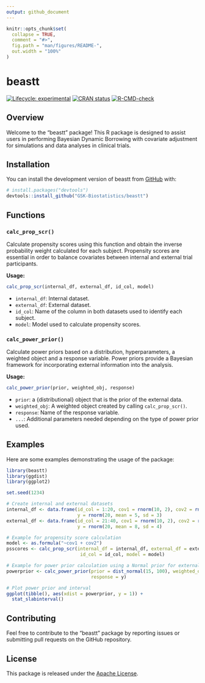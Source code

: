 ```yaml
---
output: github_document
---
```


<!-- README.md is generated from README.Rmd. Please edit that file -->

```r
knitr::opts_chunk$set(
  collapse = TRUE,
  comment = "#>",
  fig.path = "man/figures/README-",
  out.width = "100%"
)
```

# beastt

<!-- badges: start -->
[![Lifecycle: experimental](https://img.shields.io/badge/lifecycle-experimental-orange.svg)](https://lifecycle.r-lib.org/articles/stages.html#experimental)
[![CRAN status](https://www.r-pkg.org/badges/version/beastt)](https://CRAN.R-project.org/package=beastt)
[![R-CMD-check](https://github.com/GSK-Biostatistics/beastt/actions/workflows/R-CMD-check.yaml/badge.svg)](https://github.com/GSK-Biostatistics/beastt/actions/workflows/R-CMD-check.yaml)
<!-- badges: end -->

## Overview

Welcome to the "beastt" package! This R package is designed to assist users in performing
Bayesian Dynamic Borrowing with covariate adjustment for simulations and data analyses in 
clinical trials.

## Installation

You can install the development version of beastt from [GitHub](https://github.com/) with:

``` r
# install.packages("devtools")
devtools::install_github("GSK-Biostatistics/beastt")
```

## Functions

### `calc_prop_scr()`

Calculate propensity scores using this function and obtain the inverse probability weight 
calculated for each subject. Propensity scores are essential in order to balance covariates between 
internal and external trial participants.

**Usage:**

```R
calc_prop_scr(internal_df, external_df, id_col, model)
```

- `internal_df`: Internal dataset.
- `external_df`: External dataset.
- `id_col`: Name of the column in both datasets used to identify each subject.
- `model`: Model used to calculate propensity scores.

### `calc_power_prior()`

Calculate power priors based on a distribution, hyperparameters, a weighted object and a response variable. 
Power priors provide a Bayesian framework for incorporating external information into the analysis.

**Usage:**

```R
calc_power_prior(prior, weighted_obj, response)
```

- `prior`: a {distributional} object that is the prior of the external data.
- `weighted_obj`: A weighted object created by calling `calc_prop_scr()`.
- `response`: Name of the response variable.
- `...`: Additional parameters needed depending on the type of power prior used.

## Examples

Here are some examples demonstrating the usage of the package:

```R
library(beastt)
library(ggdist)
library(ggplot2)

set.seed(1234)

# Create internal and external datasets
internal_df <- data.frame(id_col = 1:20, cov1 = rnorm(10, 2), cov2 = rnorm(100, 20), 
                          y = rnorm(20, mean = 5, sd = 3)
external_df <- data.frame(id_col = 21:40, cov1 = rnorm(10, 2), cov2 = rnorm(100, 18), 
                          y = rnorm(20, mean = 8, sd = 4)

# Example for propensity score calculation
model <- as.formula("~cov1 + cov2")
psscores <- calc_prop_scr(internal_df = internal_df, external_df = external_df, 
                           id_col = id_col, model = model)

# Example for power prior calculation using a Normal prior for external data
powerprior <- calc_power_prior(prior = dist_normal(15, 100), weighted_obj = psscores, 
                               response = y)

# Plot power prior and interval
ggplot(tibble(), aes(xdist = powerprior, y = 1)) +
  stat_slabinterval()
```

## Contributing

Feel free to contribute to the "beastt" package by reporting issues or submitting pull requests on the GitHub repository.

## License

This package is released under the [Apache License](>= 2).















